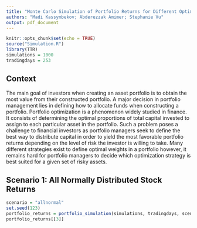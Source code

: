 ```yaml
---
title: "Monte Carlo Simulation of Portfolio Returns for Different Optimization Strategies"
authors: "Madi Kassymbekov; Abderezzak Amimer; Stephanie Vu"
output: pdf_document
---
```


```r
knitr::opts_chunk$set(echo = TRUE)
source("Simulation.R")
library(TTR)
simulations = 1000
tradingdays = 253
```

## Context

The main goal of investors when creating an asset portfolio is to obtain the most value from their constructed portfolio. A major decision in portfolio management lies in defining how to allocate funds when constructing a portfolio. Portfolio optimization is a phenomenon widely studied in finance. It consists of determining the optimal proportions of total capital invested to assign to each particular asset in the portfolio. Such a problem poses a challenge to financial investors as portfolio managers seek to define the best way to distribute capital in order to yield the most favorable portfolio returns depending on the level of risk the investor is willing to take. Many different strategies exist to define optimal weights in a portfolio however, it remains hard for portfolio managers to decide which optimization strategy is best suited for a given set of risky assets.


## Scenario 1: All Normally Distributed Stock Returns

```r
scenario = "allnormal"
set.seed(123)
portfolio_returns = portfolio_simulation(simulations, tradingdays, scenario, "1")
portfolio_returns[[3]]
```

